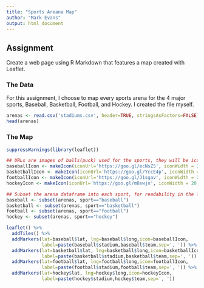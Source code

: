 ```yaml
---
title: "Sports Areana Map"
author: "Mark Evans"
output: html_document
---
```


## Assignment

Create a web page using R Markdown that features a map created with Leaflet.

### The Data

For this assignment, I choose to map every sports arena for the 4 major sports, Baseball, Basketball, Football, and Hockey. I created the file myself.

```r
arenas <- read.csv('stadiums.csv', header=TRUE, stringsAsFactors=FALSE)
head(arenas)
```

### The Map

```r
suppressWarnings(library(leaflet))

## URLs are images of balls(puck) used for the sports, they will be icons on map
baseballIcon <- makeIcon(iconUrl='https://goo.gl/ecNsZ5', iconWidth = 20, iconHeight = 20)
basketballIcon <- makeIcon(iconUrl='https://goo.gl/YccE4p', iconWidth = 20, iconHeight = 20)
footballIcon <- makeIcon(iconUrl='https://goo.gl/J1sgav', iconWidth = 20, iconHeight = 20)
hockeyIcon <- makeIcon(iconUrl='https://goo.gl/m8swjn', iconWidth = 20, iconHeight = 20)

## Subset the arena dataframe into each sport, for readability in the leaflet
baseball <- subset(arenas, sport=="baseball")
basketball <- subset(arenas, sport=="basketball")
football <- subset(arenas, sport=="football")
hockey <- subset(arenas, sport=="hockey")

leaflet() %>%
  addTiles() %>%
  addMarkers(lat=baseball$lat, lng=baseball$long,icon=baseballIcon,
             label=paste(baseball$stadium,baseball$team,sep=', ')) %>%
  addMarkers(lat=basketball$lat, lng=basketball$long,icon=basketballIcon,
             label=paste(basketball$stadium,basketball$team,sep=', ')) %>%
  addMarkers(lat=football$lat, lng=football$long,icon=footballIcon,
             label=paste(football$stadium,football$team,sep=', ')) %>%
  addMarkers(lat=hockey$lat, lng=hockey$long,icon=hockeyIcon,
             label=paste(hockey$stadium,hockey$team,sep=', ')) 


```

